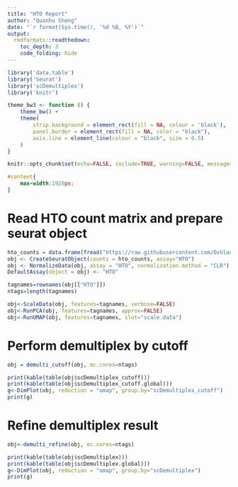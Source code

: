 ```yaml
---
title: "HTO Report"
author: "Quanhu Sheng"
date: "`r format(Sys.time(), '%d %B, %Y')`"
output: 
  rmdformats::readthedown:
    toc_depth: 3
    code_folding: hide
---
```


```r
library('data.table')
library('Seurat')
library('scDemultiplex')
library('knitr')

theme_bw3 <- function () { 
	theme_bw() +
	theme(
		strip.background = element_rect(fill = NA, colour = 'black'),
		panel.border = element_rect(fill = NA, color = "black"),			
		axis.line = element_line(colour = "black", size = 0.5)
	)
}

knitr::opts_chunk$set(echo=FALSE, include=TRUE, warning=FALSE, message=FALSE)
```

```css
#content{
    max-width:1920px;
}
```

# Read HTO count matrix and prepare seurat object

```r
hto_counts = data.frame(fread("https://raw.githubusercontent.com/Oshlack/hashtag-demux-paper/main/data/batch1_c1_hto_counts.csv"), row.names=1, check.names=F)
obj <- CreateSeuratObject(counts = hto_counts, assay="HTO")
obj <- NormalizeData(obj, assay = "HTO", normalization.method = "CLR")
DefaultAssay(object = obj) <- "HTO"

tagnames=rownames(obj[["HTO"]])
ntags=length(tagnames)

obj<-ScaleData(obj, features=tagnames, verbose=FALSE)
obj<-RunPCA(obj, features=tagnames, approx=FALSE)    
obj<-RunUMAP(obj, features=tagnames, slot="scale.data")
```

# Perform demultiplex by cutoff

```r
obj = demulti_cutoff(obj, mc.cores=ntags)
```

```r
print(kable(table(obj$scDemultiplex_cutoff)))
print(kable(table(obj$scDemultiplex_cutoff.global)))
g<-DimPlot(obj, reduction = "umap", group.by="scDemultiplex_cutoff")
print(g)
```

# Refine demultiplex result

```r
obj<-demulti_refine(obj, mc.cores=ntags)
```

```r
print(kable(table(obj$scDemultiplex)))
print(kable(table(obj$scDemultiplex.global)))
g<-DimPlot(obj, reduction = "umap", group.by="scDemultiplex")
print(g)
```